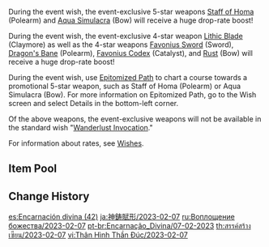 {{Wish
|name              = Epitome Invocation 2023-02-07
|image             = Epitome Invocation 2023-02-07.png
|type              = Weapon Event
|duration          = event
|time_start        = 2023-02-07 18:00:00
|time_end          = 2023-02-28 14:59:59
|link              = https://www.hoyolab.com/article/15075039
|preceding         = Epitome Invocation/2023-01-18
|alongside         = Moment of Bloom/2023-02-07
|alongside2        = Discerner of Enigmas/2023-02-07
|succeeding        = Epitome Invocation/2023-03-01
}}
During the event wish, the event-exclusive 5-star weapons [[Staff of Homa]] (Polearm) and [[Aqua Simulacra]] (Bow) will receive a huge drop-rate boost!

During the event wish, the event-exclusive 4-star weapon [[Lithic Blade]] (Claymore) as well as the 4-star weapons [[Favonius Sword]] (Sword), [[Dragon's Bane]] (Polearm), [[Favonius Codex]] (Catalyst), and [[Rust]] (Bow) will receive a huge drop-rate boost!

During the event wish, use [[Epitomized Path]] to chart a course towards a promotional 5-star weapon, such as Staff of Homa (Polearm) or Aqua Simulacra (Bow). For more information on Epitomized Path, go to the Wish screen and select Details in the bottom-left corner.

Of the above weapons, the event-exclusive weapons will not be available in the standard wish "[[Wanderlust Invocation]]."

For information about rates, see [[Wishes]].

==Item Pool==
{{Wish Pool
|^Staff of Homa
|^Aqua Simulacra
|^Lithic Blade
|^Favonius Sword
|^Dragon's Bane
|^Favonius Codex
|^Rust
|Amos' Bow
|Aquila Favonia
|Lost Prayer to the Sacred Winds
|Primordial Jade Winged-Spear
|Skyward Atlas
|Skyward Blade
|Skyward Harp
|Skyward Pride
|Skyward Spine
|Wolf's Gravestone
|Barbara
|Beidou
|Bennett
|Candace
|Chongyun
|Collei
|Diona
|Dori
|Faruzan
|Fischl
|Gorou
|Kujou Sara
|Kuki Shinobu
|Layla
|Ningguang
|Noelle
|Razor
|Rosaria
|Sayu
|Shikanoin Heizou
|Sucrose
|Thoma
|Xiangling
|Xingqiu
|Xinyan
|Yanfei
|Yun Jin
|Eye of Perception
|Favonius Greatsword
|Favonius Lance
|Favonius Warbow
|Lion's Roar
|Rainslasher
|Sacrificial Bow
|Sacrificial Fragments
|Sacrificial Greatsword
|Sacrificial Sword
|The Bell
|The Flute
|The Stringless
|The Widsith
|Black Tassel
|Bloodtainted Greatsword
|Cool Steel
|Debate Club
|Emerald Orb
|Ferrous Shadow
|Harbinger of Dawn
|Magic Guide
|Raven Bow
|Sharpshooter's Oath
|Skyrider Sword
|Slingshot
|Thrilling Tales of Dragon Slayers
}}

==Change History==
{{Change History|3.4}}

[[es:Encarnación divina (42)]]
[[ja:神鋳賦形/2023-02-07]]
[[ru:Воплощение божества/2023-02-07]]
[[pt-br:Encarnação_Divina/07-02-2023]]
[[th:สรรค์สร้างเซียน/2023-02-07]]
[[vi:Thân Hình Thần Đúc/2023-02-07]]